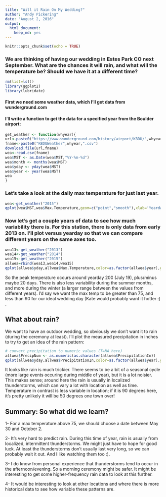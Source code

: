 ```yaml
---
title: "Will it Rain On My Wedding?"
author: "Andy Pickering"
date: "August 2, 2016"
output: 
  html_document: 
    keep_md: yes
---
```


```r
knitr::opts_chunk$set(echo = TRUE)
```

### We are thinking of having our wedding in Estes Park CO next September. What are the chances it will rain, and what will the temperature be? Should we have it at a different time?


```r
rm(list=ls())
library(ggplot2)
library(lubridate)
```

#### First we need some weather data, which I'll get data from wunderground.com
#### I'll write a function to get the data for a specified year from the Boulder airport:
``` r
get_weather <- function(whyear){
url<-paste0("https://www.wunderground.com/history/airport/KBDU/",whyear,"/1/1/CustomHistory.html?dayend=31&monthend=12&yearend=",whyear,"&req_city=&req_state=&req_statename=&reqdb.zip=&reqdb.magic=&reqdb.wmo=&format=1")
fname<-paste0("KBDUWeather",whyear,".csv")
download.file(url,fname)
wea<-read.csv(fname)
wea$MST <- as.Date(wea$MST,"%Y-%m-%d")
wea$month <- months(wea$MST)
wea$yday <- yday(wea$MST)
wea$year <- year(wea$MST)
wea
}
```


### Let's take a look at the daily max temperature for just last year.
```r
wea<-get_weather("2015")
qplot(wea$MST,wea$Max.Temperature,geom=c("point","smooth"),xlab='Yearday',ylab='Max Temp',main='2015')
```

### Now let's get a couple years of data to see how much variability there is. For this station, there is only data from early 2013 on. I'll plot versus yearday so that we can compare different years on the same axes too.

```r
wea13<-get_weather("2013")
wea14<-get_weather("2014")
wea15<-get_weather("2015")
allwea=rbind(wea13,wea14,wea15)
qplot(allwea$yday,allwea$Max.Temperature,color=as.factor(allwea$year),geom=c("point","smooth"),xlab='Yearday',ylab='Max Temp',main='Max Temperature @ Boulder Aiport') + geom_hline(yintercept=75)  + geom_hline(yintercept=90)+geom_vline(xintercept = 150)+geom_vline(xintercept = 275)
```

So the peak temperature occurs around yearday 200 (July 19), plus/minus maybe 20 days. There is also less variability during the summer months, and more during the winter (a larger range between the values from different years). I'd say we want the max temp to be greater than 75, and less than 90 for our ideal wedding day (Kate would probably want it hotter :) .

## What about rain?
We want to have an outdoor wedding, so obviously we don't want it to rain (during the ceremony at least). I'll plot the measured precipitation in inches to try to get an idea of the rain pattern:
```r
# convert precipitation to numeric values (T=NA here)
allwea$PrecipNum <- as.numeric(as.character(allwea$PrecipitationIn))
qplot(allwea$yday,allwea$PrecipitationIn,color=as.factor(allwea$year),geom=c("point","smooth"),xlab='Yearday',ylab='Precip (in.)',main='Daily Precip in Boulder')+ylim(0,1)
```

It looks like rain is much trickier. There seems to be a bit of a seasonal cycle (more large events occuring during middle of year), but it is a lot noisier. This makes sense; around here the rain is usually in localized thunderstorms, which can vary a lot with location as well as time. Temperature in contrast is less variable in location; if it is 90 degrees here, it's pretty unlikely it will be 50 degrees one town over! 

## Summary: So what did we learn?

1- For a max temperature above 75, we should choose a date between May 30 and October 2.

2- It's very hard to predict rain. During this time of year, rain is usually from localized, intermittent thunderstorms. We might just have to hope for good luck. At least the thunderstorms don't usually last very long, so we can probably wait it out. And I like watching them too :).

3- I do know from personal experience that thunderstorms tend to occur in the afternoon/evening. So a morning ceremony might be safer. It might be interesting to get some higher-frequency rain data to look at this further.

4- It would be interesting to look at other locations and where there is more historical data to see how variable these patterns are.